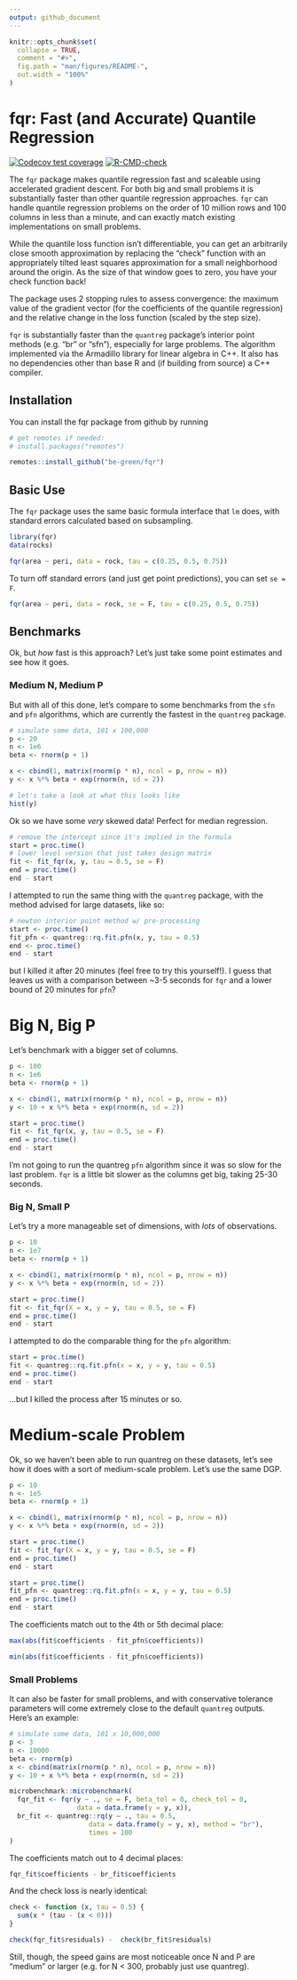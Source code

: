 ```yaml
---
output: github_document
---
```


```r
knitr::opts_chunk$set(
  collapse = TRUE,
  comment = "#>",
  fig.path = "man/figures/README-",
  out.width = "100%"
)
```

# fqr: Fast (and Accurate) Quantile Regression

<!-- badges: start -->
[![Codecov test coverage](https://codecov.io/gh/be-green/fqr/branch/main/graph/badge.svg)](https://codecov.io/gh/be-green/fqr?branch=main)
[![R-CMD-check](https://github.com/be-green/fqr/workflows/R-CMD-check/badge.svg)](https://github.com/be-green/fqr/actions)
<!-- badges: end -->

The `fqr` package makes quantile regression fast and scaleable using accelerated
gradient descent. For both big and small problems it is substantially faster than other quantile regression approaches. `fqr` can handle quantile regression problems on the order of 10 million rows and 100 columns in less than a minute, and can exactly match existing implementations on small problems.

While the quantile loss function isn't differentiable, you can get an arbitrarily close smooth approximation by replacing the "check" function with an appropriately tilted least squares approximation for a small neighborhood around the origin. As the size of that window goes to zero, you have your check function back!

The package uses 2 stopping rules to assess convergence: the maximum value of
the gradient vector (for the coefficients of the quantile regression) and the
relative change in the loss function (scaled by the step size).

`fqr` is substantially faster than the `quantreg` package's interior
point methods (e.g. "br" or "sfn"), especially for large problems. The algorithm implemented via the Armadillo library for linear algebra in C++. It also has no dependencies other than base R and (if building from source) a C++ compiler.

## Installation

You can install the fqr package from github by running

```r
# get remotes if needed:
# install.packages("remotes")

remotes::install_github("be-green/fqr")
```

## Basic Use

The `fqr` package uses the same basic formula interface that `lm` does, with
standard errors calculated based on subsampling.

```r
library(fqr)
data(rocks)

fqr(area ~ peri, data = rock, tau = c(0.25, 0.5, 0.75))
```

To turn off standard errors (and just get point predictions), you can set
`se = F`.

```r
fqr(area ~ peri, data = rock, se = F, tau = c(0.25, 0.5, 0.75))
```

## Benchmarks

Ok, but _how_ fast is this approach? Let's just take some point estimates and see
how it goes.

### Medium N, Medium P

 But with all of this done, let's compare to some benchmarks from the `sfn` and `pfn` algorithms, which are currently the fastest in the `quantreg` package.
 
```r
# simulate some data, 101 x 100,000
p <- 20
n <- 1e6
beta <- rnorm(p + 1)

x <- cbind(1, matrix(rnorm(p * n), ncol = p, nrow = n))
y <- x %*% beta + exp(rnorm(n, sd = 2))

# let's take a look at what this looks like
hist(y)
```

Ok so we have some _very_ skewed data! Perfect for median regression.

```r
# remove the intercept since it's implied in the formula
start = proc.time()
# lower level version that just takes design matrix
fit <- fit_fqr(x, y, tau = 0.5, se = F)
end = proc.time()
end - start
```
I attempted to run the same thing with the `quantreg` package, with the method advised for large datasets, like so: 
```r
# newton interior point method w/ pre-processing
start <- proc.time()
fit_pfn <- quantreg::rq.fit.pfn(x, y, tau = 0.5)
end <- proc.time()
end - start
```

but I killed it after 20 minutes (feel free to try this yourself!). I guess that leaves us with a comparison between ~3-5 seconds for `fqr` and a lower bound of 20 minutes for `pfn`?

# Big N, Big P

Let's benchmark with a bigger set of columns.

```r
p <- 100
n <- 1e6
beta <- rnorm(p + 1)

x <- cbind(1, matrix(rnorm(p * n), ncol = p, nrow = n))
y <- 10 + x %*% beta + exp(rnorm(n, sd = 2))
```


```r
start = proc.time()
fit <- fit_fqr(x, y, tau = 0.5, se = F)
end = proc.time()
end - start
```

I'm not going to run the quantreg `pfn` algorithm since it was so slow for the last problem. `fqr` is a little bit slower as the columns get big, taking 25-30 
seconds.

### Big N, Small P
Let's try a more manageable set of dimensions, with _lots_ of observations.

```r
p <- 10
n <- 1e7
beta <- rnorm(p + 1)

x <- cbind(1, matrix(rnorm(p * n), ncol = p, nrow = n))
y <- x %*% beta + exp(rnorm(n, sd = 2))

start = proc.time()
fit <- fit_fqr(X = x, y = y, tau = 0.5, se = F)
end = proc.time()
end - start
```
I attempted to do the comparable thing for the `pfn` algorithm:
```r
start = proc.time()
fit <- quantreg::rq.fit.pfn(x = x, y = y, tau = 0.5)
end = proc.time()
end - start
```
...but I killed the process after 15 minutes or so.


# Medium-scale Problem

Ok, so we haven't been able to run quantreg on these datasets, let's see how it does with a sort of medium-scale problem. Let's use the same DGP.

```r
p <- 10
n <- 1e5
beta <- rnorm(p + 1)

x <- cbind(1, matrix(rnorm(p * n), ncol = p, nrow = n))
y <- x %*% beta + exp(rnorm(n, sd = 2))

start = proc.time()
fit <- fit_fqr(X = x, y = y, tau = 0.5, se = F)
end = proc.time()
end - start
```

```r
start = proc.time()
fit_pfn <- quantreg::rq.fit.pfn(x = x, y = y, tau = 0.5)
end = proc.time()
end - start
```

The coefficients match out to the 4th or 5th decimal place:
```r
max(abs(fit$coefficients - fit_pfn$coefficients))
```

```r
min(abs(fit$coefficients - fit_pfn$coefficients))
```




### Small Problems

It can also be faster for small problems, and with conservative tolerance parameters will come extremely close to the default `quantreg` outputs. Here's an example: 

```r
# simulate some data, 101 x 10,000,000
p <- 3
n <- 10000
beta <- rnorm(p)
x <- cbind(matrix(rnorm(p * n), ncol = p, nrow = n))
y <- 10 + x %*% beta + exp(rnorm(n, sd = 2))

microbenchmark::microbenchmark(
  fqr_fit <- fqr(y ~ ., se = F, beta_tol = 0, check_tol = 0,
                 data = data.frame(y = y, x)),
  br_fit <- quantreg::rq(y ~ ., tau = 0.5, 
                    data = data.frame(y = y, x), method = "br"),
                    times = 100
)
```

The coefficients match out to 4 decimal places:

```r
fqr_fit$coefficients - br_fit$coefficients
```

And the check loss is nearly identical:

```r
check <- function (x, tau = 0.5) {
  sum(x * (tau - (x < 0)))
}

check(fqr_fit$residuals) -  check(br_fit$residuals)
```

Still, though, the speed gains are most noticeable once N and P are "medium" or larger (e.g. for N < 300, probably just use quantreg).

